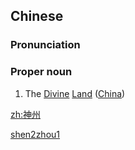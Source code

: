 ==Chinese==
{{zh-forms}}

===Pronunciation===
{{zh-pron
|m=Shénzhōu
|c=san4 zau1
|mn=qz,xm,zz:sîn-chiu
|cat=pn
}}

===Proper noun===
{{zh-proper noun}}

# {{lb|zh|literary}} The [[divine|Divine]] [[land|Land]] ([[China]])

[[Category:Mandarin literary terms|shen2zhou1]]

[[zh:神州]]